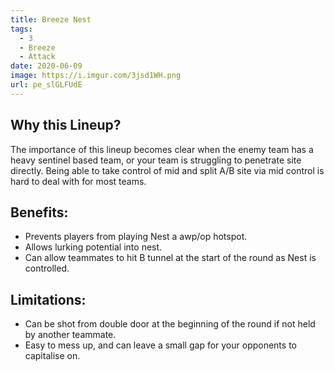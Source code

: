 ```yaml
---
title: Breeze Nest
tags:
  - 3
  - Breeze
  - Attack
date: 2020-06-09
image: https://i.imgur.com/3jsd1WH.png
url: pe_slGLFUdE
---
```


## Why this Lineup?

The importance of this lineup becomes clear when the enemy team
has a heavy sentinel based team, or your team is struggling to
penetrate site directly. Being able to take control of mid and
split A/B site via mid control is hard to deal with for most
teams.

## Benefits:

- Prevents players from playing Nest a awp/op hotspot.
- Allows lurking potential into nest.
- Can allow teammates to hit B tunnel at the start of the round
  as Nest is controlled.

## Limitations:

- Can be shot from double door at the beginning of the round if
  not held by another teammate.
- Easy to mess up, and can leave a small gap for your opponents
  to capitalise on.
